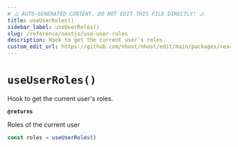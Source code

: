 ```yaml
---
# ⚠️ AUTO-GENERATED CONTENT. DO NOT EDIT THIS FILE DIRECTLY! ⚠️
title: useUserRoles()
sidebar_label: useUserRoles()
slug: /reference/nextjs/use-user-roles
description: Hook to get the current user's roles.
custom_edit_url: https://github.com/nhost/nhost/edit/main/packages/react/src/hooks/user.ts#L476
---
```


# `useUserRoles()`

Hook to get the current user's roles.

**`@returns`**

Roles of the current user

```ts
const roles = useUserRoles()
```
